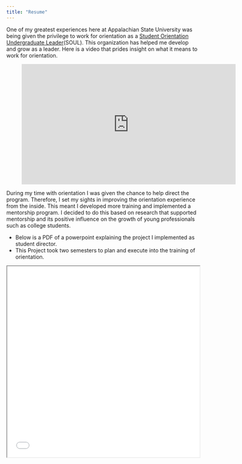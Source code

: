 ```yaml
---
title: "Resume"
---
```


One of my greatest experiences here at Appalachian State University was being given the privilege to work for orientation as a [Student Orientation Undergraduate Leader](https://workfororientation.appstate.edu/soul)(SOUL).  This organization has helped me develop and grow as a leader.  Here is a video that prides insight on what it means to work for orientation.

<figure align = "middle">
<iframe width="560" height="315" src="https://www.youtube.com/embed/pzh8AwstP-M" frameborder="0" allow="autoplay; encrypted-media" allowfullscreen></iframe>
</figure>


During my time with orientation I was given the chance to help direct the program.  Therefore, I set my sights in improving the orientation experience from the inside.  This meant I developed more training and implemented a mentorship program.  I decided to do this based on research that supported mentorship and its positive influence on the growth of young professionals such as college students. 

* Below is a PDF of a powerpoint explaining the project I implemented as student director.  
* This Project took two semesters to plan and execute into the training of orientation.  

<iframe src="./SOUL_nile_director_project.pdf" width="100%" height="500px">

</iframe>
